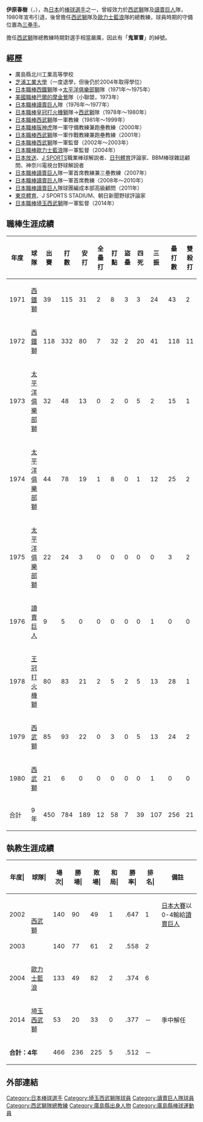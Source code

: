 {{unreferenced|time=2010-06-26}}
{{Infobox NPB player|
name=伊原春樹|
image=Yomiuri Giants h-ihara.jpg|
width=250|
birthdate= {{birth date and age|1949|1|18}}|
birthplace={{JPN}}[[廣島縣|廣島縣]][[府中市_(廣島縣)|府中市]]|
position=三壘手|
team=|
number=|
bats=右|
throws=右|
debutyear=1971年|
debutdate=7月4日|
debutteam=[[埼玉西武獅|西鐵獅]]|
finaldate=6月30日|
finalyear=1980年|
finalteam=[[埼玉西武獅|太平洋俱樂部獅]]|
statyear=1980年|
stat1label=打擊率|
stat1value=0.241|
stat2label=全壘打|
stat2value=12|
stat3label=打點|
stat3value=58|
stat4label=盜壘|
stat4value=7|
teams=<nowiki></nowiki>
*[[埼玉西武獅|西鐵獅]]→[[埼玉西武獅|太平洋俱樂部獅]]（1971年 - 1975年）
*[[讀賣巨人|讀賣巨人]]（1976年 - 1977年）
*[[埼玉西武獅|皇冠打火機獅]] →[[西武獅|西武獅]]（1978年 - 1980年）|
highlights=<nowiki></nowiki>
*[[太平洋聯盟|太平洋聯盟]]優勝監督賞：2002
}}

'''伊原春樹'''（{{jpn|j=伊原 春樹|hg=いはら はるき|rm=Ihara Haruki}}，{{bd|1949年|1月18日|c=Ihara, Haruki}}），為[[日本|日本]]的[[棒球|棒球]][[選手|選手]]之一，曾經效力於[[西武獅|西武獅]]隊及[[讀賣巨人|讀賣巨人]]隊，1980年宣布引退，後曾擔任[[西武獅|西武獅]]隊及[[歐力士藍浪|歐力士藍浪]]隊的總教練，球員時期的守備位置為[[三壘手|三壘手]]。

擔任[[西武獅|西武獅]]隊總教練時期對選手相當嚴厲，因此有「'''鬼軍曹'''」的綽號。

==經歷==
*廣島縣北川工業高等學校
*[[芝浦工業大學|芝浦工業大學]]（一度退學，但後仍於2004年取得學位）
*[[日本職棒|日本職棒]][[埼玉西武獅|西鐵獅]]隊→[[埼玉西武獅|太平洋俱樂部獅]]隊（1971年～1975年）
*[[美國職棒|美國職棒]][[巴爾的摩金鶯|巴爾的摩金鶯]]隊（小聯盟，1973年）
*[[日本職棒|日本職棒]][[讀賣巨人|讀賣巨人]]隊（1976年～1977年）
*[[日本職棒|日本職棒]][[埼玉西武獅|皇冠打火機獅]]隊→[[西武獅|西武獅]]隊（1978年～1980年）
*[[日本職棒|日本職棒]][[西武獅|西武獅]]隊一軍教練（1981年～1999年）
*[[日本職棒|日本職棒]][[阪神虎|阪神虎]]隊一軍守備教練兼跑壘教練（2000年）
*[[日本職棒|日本職棒]][[西武獅|西武獅]]隊一軍作戰教練兼跑壘教練（2001年）
*[[日本職棒|日本職棒]][[西武獅|西武獅]]隊一軍監督（2002年～2003年）
*[[日本職棒|日本職棒]][[歐力士藍浪|歐力士藍浪]]隊一軍監督（2004年）
*[[日本放送|日本放送]]、[[J_SPORTS|J SPORTS]]職業棒球解説者、[[日刊體育|日刊體育]]評論家、BBM棒球雜誌顧問、神奈川電視台野球解説者
*[[日本職棒|日本職棒]][[讀賣巨人|讀賣巨人]]隊一軍首席教練兼三壘教練（2007年）
*[[日本職棒|日本職棒]][[讀賣巨人|讀賣巨人]]隊一軍首席教練（2008年～2010年）
*[[日本職棒|日本職棒]][[讀賣巨人|讀賣巨人]]隊球團編成本部高級顧問（2011年）
*[[東京體育|東京體育]]、J SPORTS STADIUM、朝日新聞野球評論家
*[[日本職棒|日本職棒]][[埼玉西武獅|埼玉西武獅]]隊一軍監督（2014年）

==職棒生涯成績==
{| class="wikitable" width="1000px"
|- align="center"
!年度!!球隊!!出賽!!打數!!安打!!全壘打!!打點!!盜壘!!四死!!三振!!壘打數!!雙殺打!!打擊率!!上壘率!!長打率!!OPS
|- align="center"
|1971||[[西鐵獅|西鐵獅]]||39||115||31||2||8||3||3||24||43||2||0.270||0.298||0.374||0.671
|- align="center"
|1972||[[西鐵獅|西鐵獅]]||118||332||80||7||32||2||20||41||118||11||0.241||0.310||0.355||0.665
|- align="center"
|1973||[[太平洋俱樂部獅|太平洋俱樂部獅]]||32||48||13||0||2||0||5||2||15||1||0.271||0.364||0.313||0.676
|- align="center"
|1974||[[太平洋俱樂部獅|太平洋俱樂部獅]]||44||78||19||1||8||0||1||12||25||2||0.244||0.250||0.321||0.571
|- align="center"
|1975||[[太平洋俱樂部獅|太平洋俱樂部獅]]||22||24||3||0||0||0||0||0||3||2||0.125||0.160||0.125||0.285
|- align="center"
|1976||[[讀賣巨人|讀賣巨人]]||9||5||0||0||0||0||0||1||0||0||0.000||0.000||0.000||0.000
|- align="center"
|1978||[[王冠打火機獅|王冠打火機獅]]||80||83||21||2||5||2||5||13||28||1||0.253||0.311||0.337||0.648
|- align="center"
|1979||[[西武獅|西武獅]]||85||93||22||0||3||0||5||13||24||2||0.237||0.280||0.258||0.538
|- align="center"
|1980||[[西武獅|西武獅]]||21||6||0||0||0||0||0||1||0||0||0.000||0.000||0.000||0.000
|- style="background:#005ac0;color:#FFFFFF" align="center"
|合計||9年||450||784||189||12||58||7||39||107||256||21||0.241||0.294||0.327||0.621
|}

==執教生涯成績==
{|border="1" cellspacing="0" cellpadding="2" style="width:70%; text-align:right;"
|- align=middle style="line-height:1.25em; color:#FFFFFF; background-color:#005ac0;"
!年度|!!球隊|!!場次|!!勝場|!!敗場|!!和局|!!勝率|!!排名|!!備註
|- align=middle
|2002|| rowspan="2" |[[西武獅|西武獅]]||140||90||49||1||.647||1||[[日本大賽|日本大賽]]以0-4輸給[[讀賣巨人|讀賣巨人]]
|- align=middle
|2003||140||77||61||2||.558||2||
|- align=middle
|2004||[[歐力士藍浪|歐力士藍浪]]||133||49||82||2||.374||6||
|- align=middle
|2014||[[埼玉西武獅|埼玉西武獅]]||53||20||33||0||.377||－||季中解任
|- align=middle
! colspan="2" |'''合計：4年'''||466||236||225||5||.512||－||
|}

==外部連結==
{{台灣棒球維基館}}
{{讀賣巨人球團名單2010}}
{{Authority control}}

{{DEFAULTSORT:Ihara, Haruki}}
[[Category:日本棒球選手|Category:日本棒球選手]]
[[Category:埼玉西武獅隊球員|Category:埼玉西武獅隊球員]]
[[Category:讀賣巨人隊球員|Category:讀賣巨人隊球員]]
[[Category:西武獅隊總教練|Category:西武獅隊總教練]]
[[Category:廣島縣出身人物|Category:廣島縣出身人物]]
[[Category:廣島縣棒球運動員|Category:廣島縣棒球運動員]]